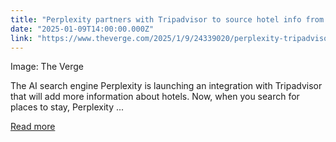 ```yaml
---
title: "Perplexity partners with Tripadvisor to source hotel info from real people"
date: "2025-01-09T14:00:00.000Z"
link: "https://www.theverge.com/2025/1/9/24339020/perplexity-tripadvisor-integration-hotels"
---
```


Image: The Verge
    

  
The AI search engine Perplexity is launching an integration with Tripadvisor that will add more information about hotels. Now, when you search for places to stay, Perplexity ...

[Read more](https://www.theverge.com/2025/1/9/24339020/perplexity-tripadvisor-integration-hotels)
